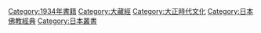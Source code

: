 {{Category main}}

[[Category:1934年書籍|Category:1934年書籍]]
[[Category:大藏經|Category:大藏經]]
[[Category:大正時代文化|Category:大正時代文化]]
[[Category:日本佛教經典|Category:日本佛教經典]]
[[Category:日本叢書|Category:日本叢書]]